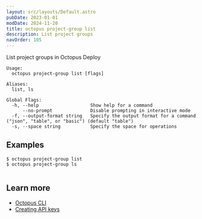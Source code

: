 ```yaml
---
layout: src/layouts/Default.astro
pubDate: 2023-01-01
modDate: 2024-11-20
title: octopus project-group list
description: List project groups
navOrder: 105
---
```


List project groups in Octopus Deploy

```
Usage:
  octopus project-group list [flags]

Aliases:
  list, ls

Global Flags:
  -h, --help                   Show help for a command
      --no-prompt              Disable prompting in interactive mode
  -f, --output-format string   Specify the output format for a command ("json", "table", or "basic") (default "table")
  -s, --space string           Specify the space for operations

```

## Examples

<SamplesInstance />

```
$ octopus project-group list
$ octopus project-group ls


```

## Learn more

- [Octopus CLI](/docs/octopus-rest-api/cli)
- [Creating API keys](/docs/octopus-rest-api/how-to-create-an-api-key)